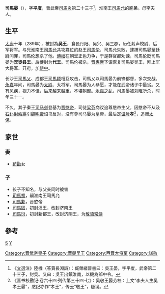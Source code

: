'''司馬晏'''（{{bd|281年||311年|7月14日|catIdx=S}}），字'''平度'''，晉武帝[[司馬炎|司馬炎]]第二十三子<ref>《[[文選|文選]]注》陸機〈答賈長淵詩〉：臧榮緒晉書曰：吳王晏，字平度，武帝第二十三子，封吳。又曰：吳王出鎮淮南，以機為郎中令。</ref>，淮南王[[司馬允|司馬允]]的胞弟。母李夫人。

==生平==
[[太康_(司馬炎)|太康]]十年（289年），被封為'''吴王'''，食邑丹阳、吴兴、吴三郡，历任射声校尉、后军将军。与兄淮南王[[司馬允|司馬允]]共攻篡位的赵王[[司馬伦|司馬伦]]，司馬允失败，逮捕司馬晏至廷尉问罪，司馬伦想杀了他。[[傅祗|傅祗]]在朝堂正色力争，于是群官都劝谏，司馬伦贬司馬晏为'''宾徒县王'''。后徙封为'''代王'''。司馬伦被杀，[[晋惠帝|晋惠帝]]下诏恢复司馬晏吴王，拜上军大将军、开府，加[[侍中|侍中]]。

长沙王[[司馬乂|司馬乂]]、成都王[[司馬颖|司馬颖]]相互攻击，司馬乂以司馬晏为前锋都督，多次交战。[[永嘉_(晋怀帝)|永嘉]]年间，司馬晏为[[太尉|太尉]]、太将军。司馬晏为人恭愿，才能在武帝诸子中最劣。又有风疾，视力不佳，后来越来越重，不堪朝觐。[[永嘉之乱|永嘉之乱]]，司馬晏被[[刘曜|刘曜]]所杀，时年三十一。

不久，其子秦王[[司马邺|司马邺]]登基为[[晋愍帝|晋愍帝]]，司徒[[梁芬|梁芬]]商议追尊愍帝生父，因愍帝不从及[[右仆射|右仆射]][[索綝|索綝]]引[[魏明帝|魏明帝]]诏书反对，没有尊司马晏为皇帝，最后定[[谥号|谥号]]'''孝'''<ref>《晋书校勘记·卷六十四·列传第三十四·七》：吴敬王晏劳校：上文“李夫人生吴孝王晏”，愍纪亦作“孝王”，传云“敬王”，疑误。</ref>，追赠[[太保|太保]]。

== 家世 ==
{{Ahnentafel top}}<center>
{{ahnentafel-compact5
|boxstyle_1=background-color: #ffff00;
|boxstyle_2=background-color: #ffff40;
|boxstyle_3=background-color: #ffff80;
|boxstyle_4=background-color: #ffffC0;
|boxstyle_5=background-color: #ffffff;
|1='''吳孝王司馬晏'''
|2='''父：'''世祖武皇帝[[司马炎|司马炎]]
|3='''母：'''夫人李氏
|4='''祖父：'''（追尊）太祖文皇帝[[司马昭|司马昭]]
|5='''祖母：'''（追尊）文明皇后[[王元姬|王元姬]]
|6=
|7=
|8='''曾祖父：'''（追尊）高祖宣皇帝[[司马懿|司马懿]]
|9='''曾祖母：'''（追尊）宣穆皇后[[张春华|张春华]]
|10= '''外曾祖父：'''兰陵景侯[[王肃_(三国)|王肃]]
|11='''外曾祖母：'''（追谥）平阳靖君羊氏
|12=
|13=
|14=
|15=
|16='''高祖父：'''（追谥）京兆府君[[司马防|司马防]]
|17='''高祖母：'''（追谥）京兆府君夫人
|18='''外高祖父：'''粟邑县令张汪
|19='''外高祖母：'''粟邑县令夫人山氏
|20='''外高祖父：'''兰陵成侯[[王朗|王朗]]
|21='''外高祖母：'''兰陵成侯夫人
|22=
|23=
|24=
|25=
|26=
|27=
|28=
|29=
|30=
|31=
}}</center>
{{ahnentafel bottom}}
=== 妻 ===
*[[荀勖|荀勖]]女

=== 子 ===
*长子不知名，与父亲同时被害
*[[司馬祥|司馬祥]]，嗣淮南王司馬允
*[[司馬鄴|司馬鄴]]，晋愍帝
*[[司馬固|司馬固]]，初封汉王，改封济南王
*[[司馬衍_(司馬晏)|司馬衍]]，初封新都王，改封济阴王，为[[散骑常侍|散骑常侍]]

==參考==

[[category:晉朝政治人物|S]]
[[Category:晋武帝皇子|Category:晋武帝皇子]]
[[category:司馬姓|Y]]
[[Category:晋朝吴王|Category:晋朝吴王]]
[[Category:西晋大将军|Category:西晋大将军]]
[[Category:諡敬|Category:諡敬]]